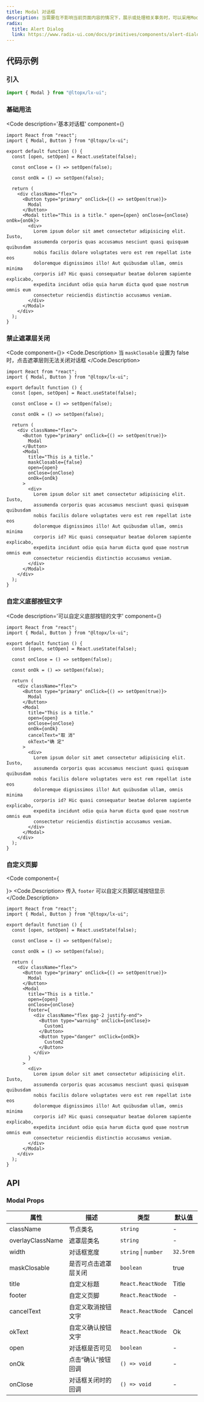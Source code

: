 ```yaml
---
title: Modal 对话框
description: 当需要在不影响当前页面内容的情况下，展示或处理相关事务时，可以采用Modal模态框在当前页面打开一个浮层，承载相应的操作。
radix:
  title: Alert Dialog
  link: https://www.radix-ui.com/docs/primitives/components/alert-dialog
---
```



## 代码示例

### 引入

```js copy
import { Modal } from "@ltopx/lx-ui";
```

### 基础用法

<Code 
  description='基本对话框' 
  component={<Basic />}
>
```tsx filename="Modal.tsx" copy
import React from "react";
import { Modal, Button } from "@ltopx/lx-ui";

export default function () {
  const [open, setOpen] = React.useState(false);
  
  const onClose = () => setOpen(false);
  
  const onOk = () => setOpen(false);
  
  return (
    <div className="flex">
      <Button type="primary" onClick={() => setOpen(true)}>
        Modal
      </Button>
      <Modal title="This is a title." open={open} onClose={onClose} onOk={onOk}>
        <div>
          Lorem ipsum dolor sit amet consectetur adipisicing elit. Iusto,
          assumenda corporis quas accusamus nesciunt quasi quisquam quibusdam
          nobis facilis dolore voluptates vero est rem repellat iste eos
          doloremque dignissimos illo! Aut quibusdam ullam, omnis minima
          corporis id? Hic quasi consequatur beatae dolorem sapiente explicabo,
          expedita incidunt odio quia harum dicta quod quae nostrum omnis eum
          consectetur reiciendis distinctio accusamus veniam.
        </div>
      </Modal>
    </div>
  );
}
```
</Code>

### 禁止遮罩层关闭

<Code component={<MaskClosable />}>
<Code.Description>
  当 `maskClosable` 设置为 false 时，点击遮罩层则无法关闭对话框
</Code.Description>
```tsx filename="Modal.tsx" copy {17}
import React from "react";
import { Modal, Button } from "@ltopx/lx-ui";

export default function () {
  const [open, setOpen] = React.useState(false);
  
  const onClose = () => setOpen(false);
  
  const onOk = () => setOpen(false);
  
  return (
    <div className="flex">
      <Button type="primary" onClick={() => setOpen(true)}>
        Modal
      </Button>
      <Modal
        title="This is a title."
        maskClosable={false}
        open={open}
        onClose={onClose}
        onOk={onOk}
      >
        <div>
          Lorem ipsum dolor sit amet consectetur adipisicing elit. Iusto,
          assumenda corporis quas accusamus nesciunt quasi quisquam quibusdam
          nobis facilis dolore voluptates vero est rem repellat iste eos
          doloremque dignissimos illo! Aut quibusdam ullam, omnis minima
          corporis id? Hic quasi consequatur beatae dolorem sapiente explicabo,
          expedita incidunt odio quia harum dicta quod quae nostrum omnis eum
          consectetur reiciendis distinctio accusamus veniam.
        </div>
      </Modal>
    </div>
  );
}
```
</Code>

### 自定义底部按钮文字

<Code 
  description='可以自定义底部按钮的文字' 
  component={<FooterText />}
>
```tsx filename="Modal.tsx" copy {20,21}
import React from "react";
import { Modal, Button } from "@ltopx/lx-ui";

export default function () {
  const [open, setOpen] = React.useState(false);
  
  const onClose = () => setOpen(false);
  
  const onOk = () => setOpen(false);
  
  return (
    <div className="flex">
      <Button type="primary" onClick={() => setOpen(true)}>
        Modal
      </Button>
      <Modal
        title="This is a title."
        open={open}
        onClose={onClose}
        onOk={onOk}
        cancelText="取 消"
        okText="确 定"
      >
        <div>
          Lorem ipsum dolor sit amet consectetur adipisicing elit. Iusto,
          assumenda corporis quas accusamus nesciunt quasi quisquam quibusdam
          nobis facilis dolore voluptates vero est rem repellat iste eos
          doloremque dignissimos illo! Aut quibusdam ullam, omnis minima
          corporis id? Hic quasi consequatur beatae dolorem sapiente explicabo,
          expedita incidunt odio quia harum dicta quod quae nostrum omnis eum
          consectetur reiciendis distinctio accusamus veniam.
        </div>
      </Modal>
    </div>
  );
}
```
</Code>

### 自定义页脚

<Code component={<Footer />}>
<Code.Description>
  传入 `footer` 可以自定义页脚区域按钮显示
</Code.Description>
```tsx filename="Modal.tsx" copy {19-28}
import React from "react";
import { Modal, Button } from "@ltopx/lx-ui";

export default function () {
  const [open, setOpen] = React.useState(false);
  
  const onClose = () => setOpen(false);
  
  const onOk = () => setOpen(false);
  
  return (
    <div className="flex">
      <Button type="primary" onClick={() => setOpen(true)}>
        Modal
      </Button>
      <Modal
        title="This is a title."
        open={open}
        onClose={onClose}
        footer={
          <div className="flex gap-2 justify-end">
            <Button type="warning" onClick={onClose}>
              Custom1
            </Button>
            <Button type="danger" onClick={onOk}>
              Custom2
            </Button>
          </div>
        }
      >
        <div>
          Lorem ipsum dolor sit amet consectetur adipisicing elit. Iusto,
          assumenda corporis quas accusamus nesciunt quasi quisquam quibusdam
          nobis facilis dolore voluptates vero est rem repellat iste eos
          doloremque dignissimos illo! Aut quibusdam ullam, omnis minima
          corporis id? Hic quasi consequatur beatae dolorem sapiente explicabo,
          expedita incidunt odio quia harum dicta quod quae nostrum omnis eum
          consectetur reiciendis distinctio accusamus veniam.
        </div>
      </Modal>
    </div>
  );
}
```
</Code>

## API

### Modal Props

| 属性             | 描述                 | 类型                 | 默认值    |
| ---------------- | -------------------- | -------------------- | --------- |
| className        | 节点类名             | `string`             | -         |
| overlayClassName | 遮罩层类名           | `string`             | -         |
| width            | 对话框宽度           | `string` \| `number` | `32.5rem` |
| maskClosable     | 是否可点击遮罩层关闭 | `boolean`            | true      |
| title            | 自定义标题           | `React.ReactNode`    | Title     |
| footer           | 自定义页脚           | `React.ReactNode`    | -         |
| cancelText       | 自定义取消按钮文字   | `React.ReactNode`    | Cancel    |
| okText           | 自定义确认按钮文字   | `React.ReactNode`    | Ok        |
| open             | 对话框是否可见       | `boolean`            | -         |
| onOk             | 点击“确认”按钮回调   | `() => void`         | -         |
| onClose          | 对话框关闭时的回调   | `() => void`         | -         |
